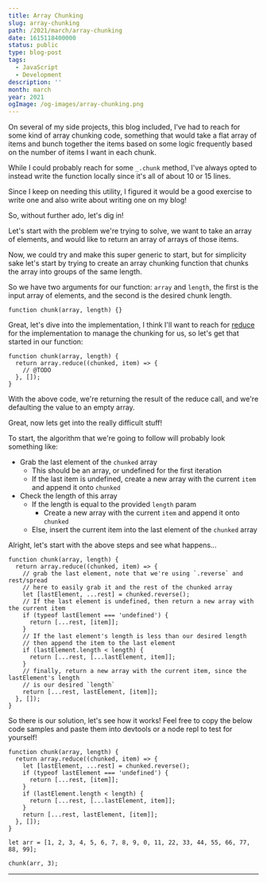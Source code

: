 ```yaml
---
title: Array Chunking
slug: array-chunking
path: /2021/march/array-chunking
date: 1615118400000
status: public
type: blog-post
tags:
  - JavaScript
  - Development
description: ''
month: march
year: 2021
ogImage: /og-images/array-chunking.png
---
```




On several of my side projects, this blog included, I've had to reach for some
kind of array chunking code, something that would take a flat array of items and
bunch together the items based on some logic frequently based on the number of
items I want in each chunk.

While I could probably reach for some `_.chunk` method, I've always opted to
instead write the function locally since it's all of about 10 or 15 lines.

Since I keep on needing this utility, I figured it would be a good exercise to
write one and also write about writing one on my blog!

So, without further ado, let's dig in!

Let's start with the problem we're trying to solve, we want to take an array of
elements, and would like to return an array of arrays of those items.

Now, we could try and make this super generic to start, but for simplicity sake
let's start by trying to create an array chunking function that chunks the array
into groups of the same length.

So we have two arguments for our function: `array` and `length`, the first is
the input array of elements, and the second is the desired chunk length.

```tsx
function chunk(array, length) {}
```

Great, let's dive into the implementation, I think I'll want to reach for
[reduce](https://developer.mozilla.org/en-US/docs/Web/JavaScript/Reference/Global_Objects/Array/Reduce)
for the implementation to manage the chunking for us, so let's get that started
in our function:

```tsx
function chunk(array, length) {
  return array.reduce((chunked, item) => {
    // @TODO
  }, []);
}
```

With the above code, we're returning the result of the reduce call, and we're
defaulting the value to an empty array.

Great, now lets get into the really difficult stuff!

To start, the algorithm that we're going to follow will probably look something
like:

- Grab the last element of the `chunked` array
  - This should be an array, or undefined for the first iteration
  - If the last item is undefined, create a new array with the current `item`
    and append it onto `chunked`
- Check the length of this array
  - If the length is equal to the provided `length` param
    - Create a new array with the current `item` and append it onto `chunked`
  - Else, insert the current item into the last element of the `chunked` array

Alright, let's start with the above steps and see what happens...

```tsx
function chunk(array, length) {
  return array.reduce((chunked, item) => {
    // grab the last element, note that we're using `.reverse` and rest/spread
    // here to easily grab it and the rest of the chunked array
    let [lastElement, ...rest] = chunked.reverse();
    // If the last element is undefined, then return a new array with the current item
    if (typeof lastElement === 'undefined') {
      return [...rest, [item]];
    }
    // If the last element's length is less than our desired length
    // then append the item to the last element
    if (lastElement.length < length) {
      return [...rest, [...lastElement, item]];
    }
    // finally, return a new array with the current item, since the lastElement's length
    // is our desired `length`
    return [...rest, lastElement, [item]];
  }, []);
}
```

So there is our solution, let's see how it works! Feel free to copy the below
code samples and paste them into devtools or a node repl to test for yourself!

```tsx
function chunk(array, length) {
  return array.reduce((chunked, item) => {
    let [lastElement, ...rest] = chunked.reverse();
    if (typeof lastElement === 'undefined') {
      return [...rest, [item]];
    }
    if (lastElement.length < length) {
      return [...rest, [...lastElement, item]];
    }
    return [...rest, lastElement, [item]];
  }, []);
}

let arr = [1, 2, 3, 4, 5, 6, 7, 8, 9, 0, 11, 22, 33, 44, 55, 66, 77, 88, 99];

chunk(arr, 3);
```

<Spacer />

---

<Spacer />

